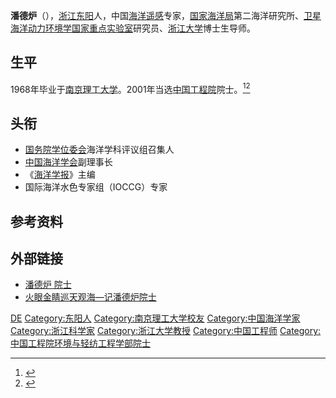 '''潘德炉'''（{{bd|1945年|12月26日|}}），[[浙江|浙江]][[东阳|东阳]]人，中国[[海洋遥感|海洋遥感]]专家，[[国家海洋局|国家海洋局]]第二海洋研究所、[[卫星海洋动力环境学国家重点实验室|卫星海洋动力环境学国家重点实验室]]研究员、[[浙江大学|浙江大学]]博士生导师。

== 生平 ==
1968年毕业于[[南京理工大学|南京理工大学]]。2001年当选[[中国工程院|中国工程院]]院士。<ref >{{cite web |url=http://www.chemdrug.com/article/7/1099/5490228.html |language= |title=潘德炉院士简介 |publisher=药品资讯网 |date=2015-07-19 |accessdate= |archive-date=2019-04-25 |archive-url=https://web.archive.org/web/20190425074524/https://www.chemdrug.com/article/7/1099/5490228.html |dead-url=no }}</ref><ref>{{cite web |url=http://www.mr699.cn/html/8966.html |language= |title=潘德炉 |publisher=名人网 |date=2008-07-28 |accessdate= |deadurl=yes |archiveurl=https://web.archive.org/web/20160305140059/http://www.mr699.cn/html/8966.html |archivedate=2016-03-05 }}</ref>

== 头衔 ==
* [[国务院学位委会|国务院学位委会]]海洋学科评议组召集人
* [[中国海洋学会|中国海洋学会]]副理事长
* 《[[海洋学报|海洋学报]]》主编
* 国际海洋水色专家组（IOCCG）专家

== 参考资料 ==
{{reflist}}

== 外部链接 ==
* [https://web.archive.org/web/20160304202108/http://www.sitp.ac.cn/rcjy/dszjk/bssds/201109/t20110909_3345536.html?randid=0.8093882075774577 潘德炉 院士]
* [https://web.archive.org/web/20150203031717/http://alumni.njust.edu.cn/a/xyfc/200811/142.html 火眼金睛巡天观海—记潘德炉院士]

{{中国工程院环境与轻纺工程学部院士}}

{{Authority control}}
{{DEFAULTSORT:Pan潘}}
[[Category:潘姓|DE]]
[[Category:东阳人|Category:东阳人]]
[[Category:南京理工大学校友|Category:南京理工大学校友]]
[[Category:中国海洋学家|Category:中国海洋学家]]
[[Category:浙江科学家|Category:浙江科学家]]
[[Category:浙江大学教授|Category:浙江大学教授]]
[[Category:中国工程师|Category:中国工程师]]
[[Category:中国工程院环境与轻纺工程学部院士|Category:中国工程院环境与轻纺工程学部院士]]